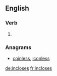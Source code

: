 ==English==

===Verb===
{{head|en|verb form}}

# {{en-third-person singular of|inclose}}

===Anagrams===
* [[coinless#English|coinless]], [[iconless#English|iconless]]

[[de:incloses]]
[[fr:incloses]]